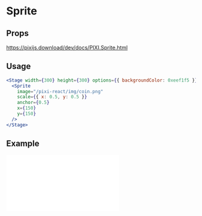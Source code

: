 # Sprite

## Props

https://pixijs.download/dev/docs/PIXI.Sprite.html

## Usage

```jsx live
<Stage width={300} height={300} options={{ backgroundColor: 0xeef1f5 }}>
  <Sprite
    image="/pixi-react/img/coin.png"
    scale={{ x: 0.5, y: 0.5 }}
    anchor={0.5}
    x={150}
    y={150}
  />
</Stage>
```

## Example

<iframe
  height={500}
  scrolling="no"
  title="Sprite"
  src="//codepen.io/inlet/embed/f68c95780536e31af9678bab19fdd4b5/?height=300&theme-id=33987&default-tab=result&embed-version=2"
  frameBorder="no"
  allowFullScreen={true}
  style={{ width: '100%' }}
/>
